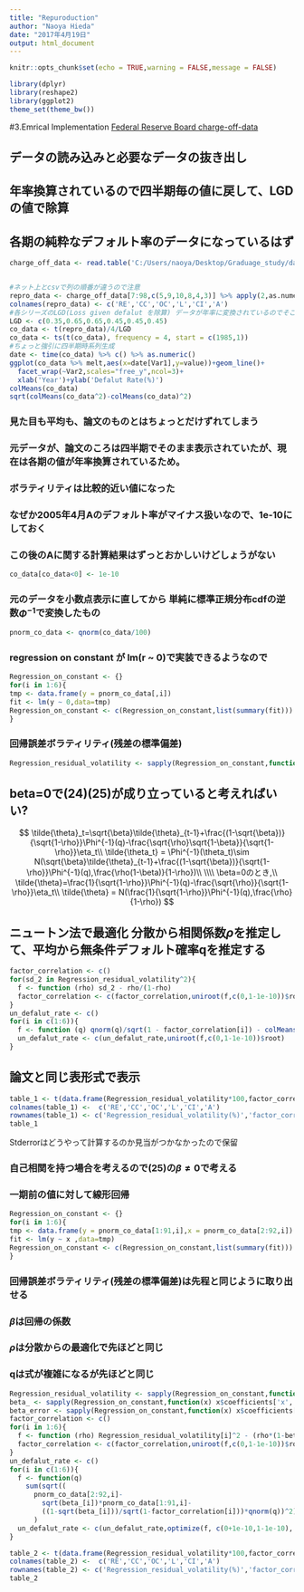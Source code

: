 ```yaml
---
title: "Repuroduction"
author: "Naoya Hieda"
date: "2017年4月19日"
output: html_document
---
```


```r
knitr::opts_chunk$set(echo = TRUE,warning = FALSE,message = FALSE)

library(dplyr)
library(reshape2)
library(ggplot2)
theme_set(theme_bw())
```

#3.Emrical Implementation
[Federal Reserve Board charge-off-data](https://www.federalreserve.gov/releases/chargeoff/chgallsa.htm)

## データの読み込みと必要なデータの抜き出し
## 年率換算されているので四半期毎の値に戻して、LGDの値で除算
## 各期の純粋なデフォルト率のデータになっているはず
```r
charge_off_data <- read.table('C:/Users/naoya/Desktop/Graduage_study/data/Dynamic_defalur_rate/N_FRB_CHGDEL.csv',encoding='utf-8',sep=',')


#ネット上とcsvで列の順番が違うので注意
repro_data <- charge_off_data[7:98,c(5,9,10,8,4,3)] %>% apply(2,as.numeric)
colnames(repro_data) <- c('RE','CC','OC','L','CI','A')
#各シリーズのLGD(Loss given defalut を除算) データが年率に変換されているのでそこも修正
LGD <- c(0.35,0.65,0.65,0.45,0.45,0.45)
co_data <- t(repro_data)/4/LGD
co_data <- ts(t(co_data), frequency = 4, start = c(1985,1))
#ちょっと強引に四半期時系列生成
date <- time(co_data) %>% c() %>% as.numeric()
ggplot(co_data %>% melt,aes(x=date[Var1],y=value))+geom_line()+
  facet_wrap(~Var2,scales="free_y",ncol=3)+
  xlab('Year')+ylab('Defalut Rate(%)')
colMeans(co_data)
sqrt(colMeans(co_data^2)-colMeans(co_data)^2)
```

### 見た目も平均も、論文のものとはちょっとだけずれてしまう
### 元データが、論文のころは四半期でそのまま表示されていたが、現在は各期の値が年率換算されているため。
### ボラティリティは比較的近い値になった
### なぜか2005年4月Aのデフォルト率がマイナス扱いなので、1e-10にしておく
### この後のAに関する計算結果はずっとおかしいけどしょうがない
```r
co_data[co_data<0] <- 1e-10
```
### 元のデータを小数点表示に直してから 単純に標準正規分布cdfの逆数$\Phi^{-1}$で変換したもの
```r
pnorm_co_data <- qnorm(co_data/100)
```
### regression on constant が lm(r ~ 0)で実装できるようなので
```r
Regression_on_constant <- {}
for(i in 1:6){
tmp <- data.frame(y = pnorm_co_data[,i])
fit <- lm(y ~ 0,data=tmp)
Regression_on_constant <- c(Regression_on_constant,list(summary(fit)))
}
```
### 回帰誤差ボラティリティ(残差の標準偏差)
```r
Regression_residual_volatility <- sapply(Regression_on_constant,function(x)sqrt(var(x$residuals)))
```
## beta=0で(24)(25)が成り立っていると考えればいい?
$$
\tilde{\theta}_t=\sqrt{\beta}\tilde{\theta}_{t-1}+\frac{(1-\sqrt{\beta})}{\sqrt{1-\rho}}\Phi^{-1}(q)-\frac{\sqrt{\rho}\sqrt{1-\beta}}{\sqrt{1-\rho}}\eta_t\\
\tilde{\theta_t} = \Phi^{-1}(\theta_t)\sim N(\sqrt{\beta}\tilde{\theta}_{t-1}+\frac{(1-\sqrt{\beta})}{\sqrt{1-\rho}}\Phi^{-1}(q),\frac{\rho(1-\beta)}{1-\rho})\\
\\\\
\beta=0のとき,\\
\tilde{\theta}=\frac{1}{\sqrt{1-\rho}}\Phi^{-1}(q)-\frac{\sqrt{\rho}}{\sqrt{1-\rho}}\eta_t\\
\tilde{\theta} = N(\frac{1}{\sqrt{1-\rho}}\Phi^{-1}(q),\frac{\rho}{1-\rho})
$$

## ニュートン法で最適化 分散から相関係数$\rho$を推定して、平均から無条件デフォルト確率qを推定する
```r
factor_correlation <- c()
for(sd_2 in Regression_residual_volatility^2){
  f <- function (rho) sd_2 - rho/(1-rho)
  factor_correlation <- c(factor_correlation,uniroot(f,c(0,1-1e-10))$root)
}
un_defalut_rate <- c()
for(i in c(1:6)){
  f <- function (q) qnorm(q)/sqrt(1 - factor_correlation[i]) - colMeans(pnorm_co_data)[i]
  un_defalut_rate <- c(un_defalut_rate,uniroot(f,c(0,1-1e-10))$root)
}
```
## 論文と同じ表形式で表示
```r
table_1 <- t(data.frame(Regression_residual_volatility*100,factor_correlation*100,0,un_defalut_rate*100,0))
colnames(table_1) <-  c('RE','CC','OC','L','CI','A')
rownames(table_1) <- c('Regression_residual_volatility(%)','factor_correlation(%)','std_error_rho(%)','un_defalut_rate(%)','std_error_q(%)')
table_1
```
Stderrorはどうやって計算するのか見当がつかなかったので保留  

### 自己相関を持つ場合を考えるので(25)の$\beta\neq0$で考える
### 一期前の値に対して線形回帰
```r
Regression_on_constant <- {}
for(i in 1:6){
tmp <- data.frame(y = pnorm_co_data[1:91,i],x = pnorm_co_data[2:92,i])
fit <- lm(y ~ x ,data=tmp)
Regression_on_constant <- c(Regression_on_constant,list(summary(fit)))
}
```
### 回帰誤差ボラティリティ(残差の標準偏差)は先程と同じように取り出せる
### $\beta$は回帰の係数
### $\rho$は分散からの最適化で先ほどと同じ
### qは式が複雑になるが先ほどと同じ
```r
Regression_residual_volatility <- sapply(Regression_on_constant,function(x)sqrt(var(x$residuals)))
beta_ <- sapply(Regression_on_constant,function(x) x$coefficients['x','Estimate']^2)
beta_error <- sapply(Regression_on_constant,function(x) x$coefficients['x','Std. Error'])
factor_correlation <- c()
for(i in 1:6){
  f <- function (rho) Regression_residual_volatility[i]^2 - (rho*(1-beta_[i])/(1-rho))
  factor_correlation <- c(factor_correlation,uniroot(f,c(0,1-1e-10))$root)
}
un_defalut_rate <- c()
for(i in c(1:6)){
  f <- function(q)
    sum(sqrt((
      pnorm_co_data[2:92,i]-
        sqrt(beta_[i])*pnorm_co_data[1:91,i]-
        ((1-sqrt(beta_[i]))/sqrt(1-factor_correlation[i]))*qnorm(q))^2)
      )
  un_defalut_rate <- c(un_defalut_rate,optimize(f, c(0+1e-10,1-1e-10), tol = 0.0001)$minimum)
}

table_2 <- t(data.frame(Regression_residual_volatility*100,factor_correlation*100,0,un_defalut_rate*100,0,beta_*100,beta_error*100))
colnames(table_2) <-  c('RE','CC','OC','L','CI','A')
rownames(table_2) <- c('Regression_residual_volatility(%)','factor_correlation(%)','std_error_rho(%)','un_defalut_rate(%)','std_error_q(%)','beta(%)','std_error_beta(%)')
table_2
```



